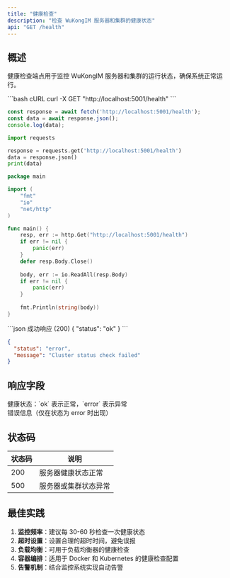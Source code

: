 ```yaml
---
title: "健康检查"
description: "检查 WuKongIM 服务器和集群的健康状态"
api: "GET /health"
---
```


## 概述

健康检查端点用于监控 WuKongIM 服务器和集群的运行状态，确保系统正常运行。

<RequestExample>
```bash cURL
curl -X GET "http://localhost:5001/health"
```

```javascript JavaScript
const response = await fetch('http://localhost:5001/health');
const data = await response.json();
console.log(data);
```

```python Python
import requests

response = requests.get('http://localhost:5001/health')
data = response.json()
print(data)
```

```go Go
package main

import (
    "fmt"
    "io"
    "net/http"
)

func main() {
    resp, err := http.Get("http://localhost:5001/health")
    if err != nil {
        panic(err)
    }
    defer resp.Body.Close()
    
    body, err := io.ReadAll(resp.Body)
    if err != nil {
        panic(err)
    }
    
    fmt.Println(string(body))
}
```
</RequestExample>

<ResponseExample>
```json 成功响应 (200)
{
  "status": "ok"
}
```

```json 错误响应 (500)
{
  "status": "error",
  "message": "Cluster status check failed"
}
```
</ResponseExample>

## 响应字段

<ResponseField name="status" type="string" required>
健康状态：`ok` 表示正常，`error` 表示异常
</ResponseField>

<ResponseField name="message" type="string">
错误信息（仅在状态为 error 时出现）
</ResponseField>

## 状态码

| 状态码 | 说明 |
|--------|------|
| 200 | 服务器健康状态正常 |
| 500 | 服务器或集群状态异常 |

## 最佳实践

1. **监控频率**：建议每 30-60 秒检查一次健康状态
2. **超时设置**：设置合理的超时时间，避免误报
3. **负载均衡**：可用于负载均衡器的健康检查
4. **容器编排**：适用于 Docker 和 Kubernetes 的健康检查配置
5. **告警机制**：结合监控系统实现自动告警
